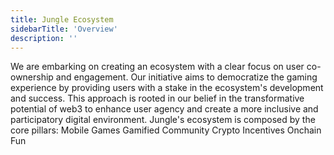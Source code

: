```yaml
---
title: Jungle Ecosystem
sidebarTitle: 'Overview'
description: ''
---
```


We are embarking on creating an ecosystem with a clear focus on user co-ownership and engagement. Our initiative aims to democratize the gaming experience by providing users with a stake in the ecosystem's development and success. This approach is rooted in our belief in the transformative potential of web3 to enhance user agency and create a more inclusive and participatory digital environment.
Jungle's ecosystem is composed by the core pillars:
Mobile Games
Gamified Community
Crypto Incentives
Onchain Fun